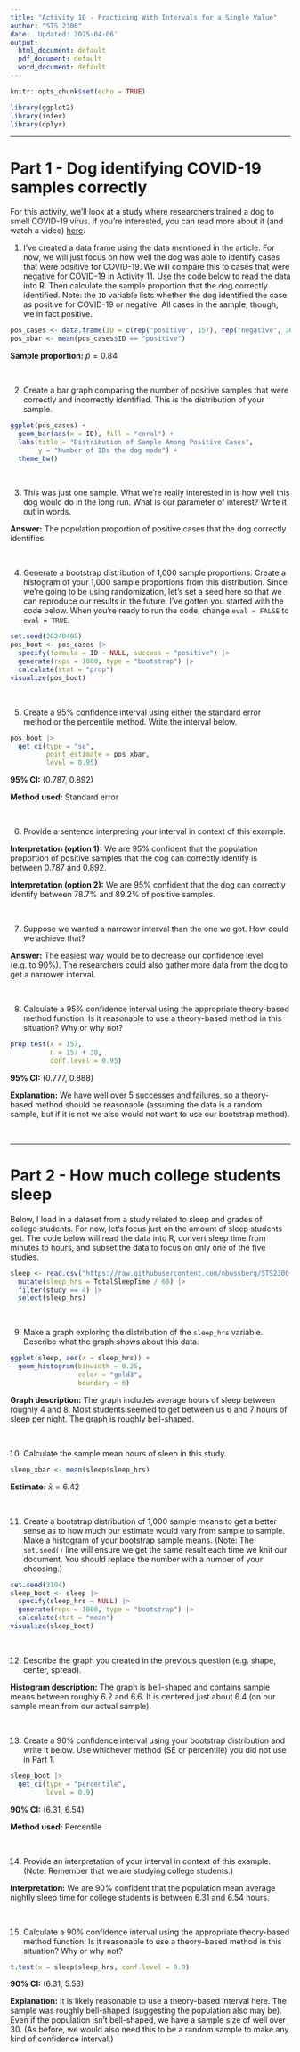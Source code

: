 ```yaml
---
title: "Activity 10 - Practicing With Intervals for a Single Value"
author: "STS 2300"
date: 'Updated: 2025-04-06'
output:
  html_document: default
  pdf_document: default
  word_document: default
---
```


```r
knitr::opts_chunk$set(echo = TRUE)
```

```r
library(ggplot2)
library(infer)
library(dplyr)
```

---


# Part 1 - Dog identifying COVID-19 samples correctly

For this activity, we'll look at a study where researchers trained a dog to smell COVID-19 virus. If you're interested, you can read more about it (and watch a video) [here](https://nerdist.com/article/dogs-sniff-out-covid/).

1. I've created a data frame using the data mentioned in the article. For now, we will just focus on how well the dog was able to identify cases that were positive for COVID-19. We will compare this to cases that were negative for COVID-19 in Activity 11. Use the code below to read the data into R. Then calculate the sample proportion that the dog correctly identified. Note: the `ID` variable lists whether the dog identified the case as positive for COVID-19 or negative. All cases in the sample, though, we in fact positive. 

```r
pos_cases <- data.frame(ID = c(rep("positive", 157), rep("negative", 30)))
pos_xbar <- mean(pos_cases$ID == "positive")
```

**Sample proportion:** $\hat{p} = 0.84$

<br>


2. Create a bar graph comparing the number of positive samples that were correctly and incorrectly identified. This is the distribution of your sample.

```r
ggplot(pos_cases) +
  geom_bar(aes(x = ID), fill = "coral") +
  labs(title = "Distribution of Sample Among Positive Cases",
       y = "Number of IDs the dog made") +
  theme_bw()
```

<br>


3. This was just one sample. What we're really interested in is how well this dog would do in the long run. What is our parameter of interest? Write it out in words.

**Answer:** The population proportion of positive cases that the dog correctly identifies

<br>


4. Generate a bootstrap distribution of 1,000 sample proportions. Create a histogram of your 1,000 sample proportions from this distribution. Since we're going to be using randomization, let's set a seed here so that we can reproduce our results in the future. I've gotten you started with the code below. When you're ready to run the code, change `eval = FALSE` to `eval = TRUE`.

```r
set.seed(20240405)
pos_boot <- pos_cases |> 
  specify(formula = ID ~ NULL, success = "positive") |> 
  generate(reps = 1000, type = "bootstrap") |> 
  calculate(stat = "prop")
visualize(pos_boot)
```


<br>


5. Create a 95% confidence interval using either the standard error method or the percentile method. Write the interval below.

```r
pos_boot |> 
  get_ci(type = "se",
         point_estimate = pos_xbar,
         level = 0.95)
```

**95% CI:** (0.787, 0.892)

**Method used:** Standard error

<br>


6. Provide a sentence interpreting your interval in context of this example.

**Interpretation (option 1):** We are 95% confident that the population proportion of positive samples that the dog can correctly identify is between 0.787 and 0.892.

**Interpretation (option 2):** We are 95% confident that the dog can correctly identify between 78.7% and 89.2% of positive samples.

<br>


7. Suppose we wanted a narrower interval than the one we got. How could we achieve that?

**Answer:** The easiest way would be to decrease our confidence level (e.g. to 90%). The researchers could also gather more data from the dog to get a narrower interval.

<br>


8. Calculate a 95% confidence interval using the appropriate theory-based method function. Is it reasonable to use a theory-based method in this situation? Why or why not?

```r
prop.test(x = 157,
          n = 157 + 30,
          conf.level = 0.95)
```

**95% CI:** (0.777, 0.888)

**Explanation:** We have well over 5 successes and failures, so a theory-based method should be reasonable (assuming the data is a random sample, but if it is not we also would not want to use our bootstrap method).

<br>


---

# Part 2 - How much college students sleep

Below, I load in a dataset from a study related to sleep and grades of college students. For now, let's focus just on the amount of sleep students get. The code below will read the data into R, convert sleep time from minutes to hours, and subset the data to focus on only one of the five studies.

```r
sleep <- read.csv("https://raw.githubusercontent.com/nbussberg/STS2300-Spring2025/refs/heads/main/Data/sleep_gpa_studies.csv") |> 
  mutate(sleep_hrs = TotalSleepTime / 60) |> 
  filter(study == 4) |> 
  select(sleep_hrs)
```

<br>


9. Make a graph exploring the distribution of the `sleep_hrs` variable. Describe what the graph shows about this data.

```r
ggplot(sleep, aes(x = sleep_hrs)) +
  geom_histogram(binwidth = 0.25,
                 color = "gold3",
                 boundary = 6)
```

**Graph description:** The graph includes average hours of sleep between roughly 4 and 8. Most students seemed to get between us 6 and 7 hours of sleep per night. The graph is roughly bell-shaped.

<br>


10. Calculate the sample mean hours of sleep in this study.

```r
sleep_xbar <- mean(sleep$sleep_hrs)
```

**Estimate:** $\bar{x} = 6.42$

<br>


11. Create a bootstrap distribution of 1,000 sample means to get a better sense as to how much our estimate would vary from sample to sample. Make a histogram of your bootstrap sample means. (Note: The `set.seed()` line will ensure we get the same result each time we knit our document. You should replace the number with a number of your choosing.)

```r
set.seed(3194)
sleep_boot <- sleep |> 
  specify(sleep_hrs ~ NULL) |> 
  generate(reps = 1000, type = "bootstrap") |> 
  calculate(stat = "mean")
visualize(sleep_boot)
```

<br>


12. Describe the graph you created in the previous question (e.g. shape, center, spread).

**Histogram description:** The graph is bell-shaped and contains sample means between roughly 6.2 and 6.6. It is centered just about 6.4 (on our sample mean from our actual sample).

<br>


13. Create a 90% confidence interval using your bootstrap distribution and write it below. Use whichever method (SE or percentile) you did not use in Part 1.

```r
sleep_boot |> 
  get_ci(type = "percentile",
         level = 0.9)
```

**90% CI:** (6.31, 6.54)

**Method used:** Percentile

<br>


14. Provide an interpretation of your interval in context of this example. (Note: Remember that we are studying college students.)

**Interpretation:** We are 90% confident that the population mean average nightly sleep time for college students is between 6.31 and 6.54 hours.

<br>


15. Calculate a 90% confidence interval using the appropriate theory-based method function. Is it reasonable to use a theory-based method in this situation? Why or why not?

```r
t.test(x = sleep$sleep_hrs, conf.level = 0.9)
```

**90% CI:** (6.31, 5.53)

**Explanation:** It is likely reasonable to use a theory-based interval here. The sample was roughly bell-shaped (suggesting the population also may be). Even if the population isn't bell-shaped, we have a sample size of well over 30. (As before, we would also need this to be a random sample to make any kind of confidence interval.)

<br>